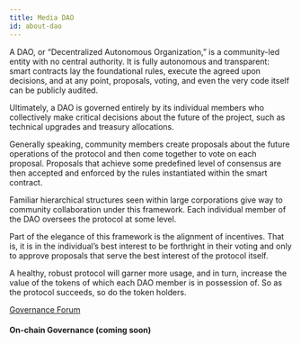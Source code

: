 ```yaml
---
title: Media DAO
id: about-dao
---
```


A DAO, or “Decentralized Autonomous Organization,” is a community-led entity with no central authority. It is fully autonomous and transparent: smart contracts lay the foundational rules, execute the agreed upon decisions, and at any point, proposals, voting, and even the very code itself can be publicly audited.

Ultimately, a DAO is governed entirely by its individual members who collectively make critical decisions about the future of the project, such as technical upgrades and treasury allocations.

Generally speaking, community members create proposals about the future operations of the protocol and then come together to vote on each proposal. Proposals that achieve some predefined level of consensus are then accepted and enforced by the rules instantiated within the smart contract.

Familiar hierarchical structures seen within large corporations give way to community collaboration under this framework. Each individual member of the DAO oversees the protocol at some level.

Part of the elegance of this framework is the alignment of incentives. That is, it is in the individual’s best interest to be forthright in their voting and only to approve proposals that serve the best interest of the protocol itself.

A healthy, robust protocol will garner more usage, and in turn, increase the value of the tokens of which each DAO member is in possession of. So as the protocol succeeds, so do the token holders.

[Governance Forum](https://governance.media.network)

#### On-chain Governance (coming soon)



